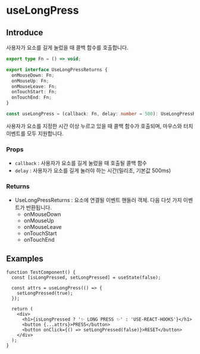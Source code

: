 # useLongPress

## Introduce

사용자가 요소를 길게 눌렀을 때 콜백 함수를 호출합니다.

```ts
export type Fn = () => void;

export interface UseLongPressReturns {
  onMouseDown: Fn;
  onMouseUp: Fn;
  onMouseLeave: Fn;
  onTouchStart: Fn;
  onTouchEnd: Fn;
}

const useLongPress = (callback: Fn, delay: number = 500): UseLongPressReturns
```

사용자가 요소를 지정한 시간 이상 누르고 있을 때 콜백 함수가 호출되며, 마우스와 터치 이벤트를 모두 지원합니다.

### Props

- `callback` : 사용자가 요소를 길게 눌렀을 때 호출될 콜백 함수
- `delay` : 사용자가 요소를 길게 눌러야 하는 시간(밀리초, 기본값 500ms)

### Returns

- UseLongPressReturns : 요소에 연결될 이벤트 핸들러 객체. 다음 다섯 가지 이벤트가 반환됩니다.
  - onMouseDown
  - onMouseUp
  - onMouseLeave
  - onTouchStart
  - onTouchEnd

## Examples

```tsx copy filename="TestComponent.tsx"
function TestComponent() {
  const [isLongPressed, setLongPressed] = useState(false);

  const attrs = useLongPress(() => {
    setLongPressed(true);
  });

  return (
    <div>
      <h1>{isLongPressed ? '✨ LONG PRESS ✨' : 'USE-REACT-HOOKS'}</h1>
      <button {...attrs}>PRESS</button>
      <button onClick={() => setLongPressed(false)}>RESET</button>
    </div>
  );
}
```
